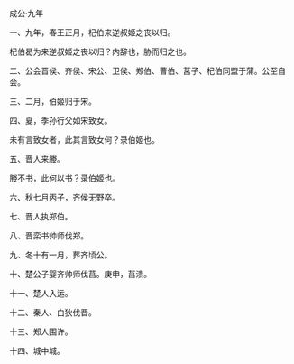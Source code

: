 

成公·九年

一、九年，春王正月，杞伯来逆叔姬之丧以归。

杞伯曷为来逆叔姬之丧以归？内辞也，胁而归之也。

二、公会晋侯、齐侯、宋公、卫侯、郑伯、曹伯、莒子、杞伯同盟于蒲。公至自会。

三、二月，伯姬归于宋。

四、夏，季孙行父如宋致女。

未有言致女者，此其言致女何？录伯姬也。

五、晋人来媵。

媵不书，此何以书？录伯姬也。

六、秋七月丙子，齐侯无野卒。

七、晋人执郑伯。

八、晋栾书帅师伐郑。

九、冬十有一月，葬齐顷公。

十、楚公子婴齐帅师伐莒。庚申，莒溃。

十一、楚人入运。

十二、秦人、白狄伐晋。

十三、郑人围许。

十四、城中城。

